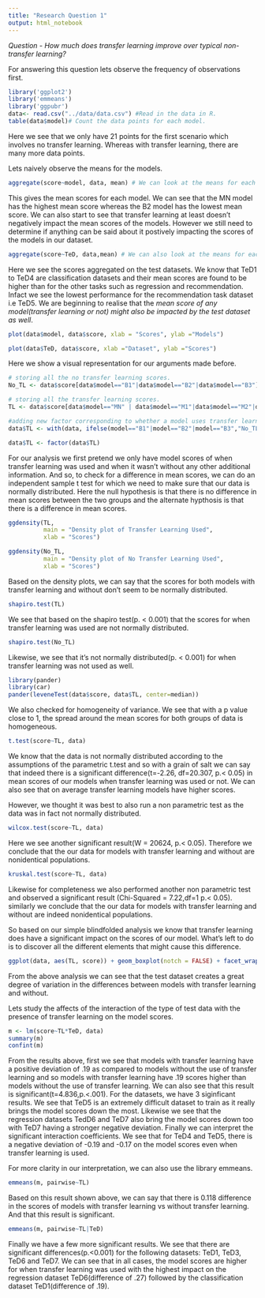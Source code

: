 ```yaml
---
title: "Research Question 1"
output: html_notebook
---
```


*Question - How much does transfer learning improve over typical non-transfer learning?*

For answering this question lets observe the frequency of observations first.
```r
library('ggplot2')
library('emmeans')
library('ggpubr')
data<- read.csv("../data/data.csv") #Read in the data in R.
table(data$model)# Count the data points for each model.
```
Here we see that we only have 21 points for the first scenario which involves no transfer learning. Whereas with transfer learning, there are many more data points.

Lets naively observe the means for the models.
```r
aggregate(score~model, data, mean) # We can look at the means for each model.
```
This gives the mean scores for each model. We can see that the MN model has the highest mean score whereas the B2 model has the lowest mean score. We can also start to see that transfer learning at least doesn't negatively impact the mean scores of the models. However we still need to determine if anything can be said about it postively impacting the scores of the models in our dataset. 
```r
aggregate(score~TeD, data,mean) # We can also look at the means for each test dataset. 
```    
Here we see the scores aggregated on the test datasets. We know that TeD1 to TeD4 are classification datasets and their mean scores are found to be higher than for the other tasks such as regression and recommendation. Infact we see the lowest performance for the recommendation task dataset i.e TeD5. We are beginning to realise that the *mean score of any model(transfer learning or not) might also be impacted by the test dataset as well*. 


```r
plot(data$model, data$score, xlab = "Scores", ylab ="Models")
```
```r
plot(data$TeD, data$score, xlab ="Dataset", ylab ="Scores")
```
Here we show a visual representation for our arguments made before.  

```r
# storing all the no transfer learning scores.
No_TL <- data$score[data$model=="B1"|data$model=="B2"|data$model=="B3"] 

# storing all the transfer learning scores.
TL <- data$score[data$model=="MN" | data$model=="M1"|data$model=="M2"|data$model=="M3"|data$model=="MF"|data$model=="S"]

#adding new factor corresponding to whether a model uses transfer learning or not.
data$TL <- with(data, ifelse(model=="B1"|model=="B2"|model=="B3","No_TL", "Yes_TL"))

data$TL <- factor(data$TL)

```

For our analysis we  first pretend we only have model scores of when transfer learning was used and when it wasn't without any other additional information. And so, to check for a difference in mean scores, we can do an independent sample t test for which we need to make sure that our data is normally distributed. Here the null hypothesis is that there is no difference in mean scores between the two groups and the alternate hypthosis is that there is a difference in mean scores. 

```r
ggdensity(TL, 
          main = "Density plot of Transfer Learning Used",
          xlab = "Scores")
```	
```r
ggdensity(No_TL, 
          main = "Density plot of No Transfer Learning Used",
          xlab = "Scores")
```    
Based on the density plots, we can say that the scores for both models with transfer learning and without don't seem to be normally distributed.

```r
shapiro.test(TL)
```
We see that based on the shapiro test(p. < 0.001) that the scores for when transfer learning was used are not normally distributed.

```r
shapiro.test(No_TL)
```
Likewise, we see that it's not normally distributed(p. < 0.001) for when transfer learning was not used as well.

```r
library(pander)
library(car)
pander(leveneTest(data$score, data$TL, center=median)) 
```    
We also checked for homogeneity of variance. We see that with a p value close to 1, the spread around the mean scores for both groups of data is homogeneous. 

```r
t.test(score~TL, data)
```
We know that the data is not normally distributed according to the assumptions of the parametric t.test and so with a grain of salt we can say that indeed there is a significant difference(t=-2.26, df=20.307, p.< 0.05) in mean scores of our models when transfer learning was used or not. We can also see that on average transfer learning models have higher scores. 


However, we thought it was best to also run a non parametric test as the data was in fact not normally distributed.
```r
wilcox.test(score~TL, data)
```
Here we see another significant result(W = 20624, p.< 0.05). Therefore we conclude that the our data for models with transfer learning and without are nonidentical populations. 

```r
kruskal.test(score~TL, data)
```
Likewise for completeness we also performed another non parametric test and observed a significant result (Chi-Squared = 7.22,df=1 p.< 0.05). similarly we conclude that the our data for models with transfer learning and without are indeed nonidentical populations. 


So based on our simple blindfolded analysis we know that transfer learning does have a significant impact on the scores of our model. What's left to do is to discover all the different elements that might cause this difference.



```r
ggplot(data, aes(TL, score)) + geom_boxplot(notch = FALSE) + facet_wrap(~TeD)
```
From the above analysis we can see that the test dataset creates a great degree of variation in the differences between models with transfer learning and without. 


Lets study the affects of the interaction of the type of test data with the presence of transfer learning on the model scores.

```r
m <- lm(score~TL*TeD, data)
summary(m)
confint(m)
```    

From the results above, first we see that models with transfer learning have a positive deviation of .19 as compared to models without the use of transfer learning and so models with transfer learning have .19 scores higher than models without the use of transfer learning. We can also see that this result is significant(t=4.836,p.<.001). For the datasets, we have 3 siginficant results. We see that TeD5 is an extremely difficult dataset to train as it really brings the model scores down the most. Likewise we see that the regression datasets TedD6 and TeD7 also bring the model scores down too with TeD7 having a stronger negative deviation. Finally we can interpret the significant interaction coefficients. We see that for TeD4 and TeD5, there is a negative deviation of -0.19 and -0.17 on the model scores even when transfer learning is used. 


For more clarity in our interpretation, we can also use the library emmeans.
```r
emmeans(m, pairwise~TL)
```
Based on this result shown above, we can say that there is 0.118 difference in the scores of models with transfer learning vs without transfer learning. And that this result is significant. 

```r
emmeans(m, pairwise~TL|TeD)
```    
Finally we have a few more significant results. We see that there are significant differences(p.<0.001) for the following datasets: TeD1, TeD3, TeD6 and TeD7. We can see that in all cases, the model scores are higher for when transfer learning was used with the highest impact on the regression dataset TeD6(difference of .27) followed by the classification dataset TeD1(difference of .19). 


